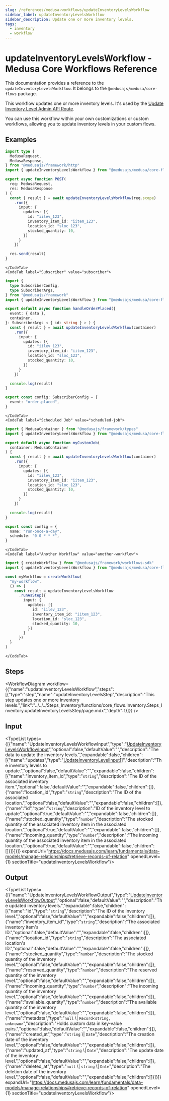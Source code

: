 ```yaml
---
slug: /references/medusa-workflows/updateInventoryLevelsWorkflow
sidebar_label: updateInventoryLevelsWorkflow
sidebar_description: Update one or more inventory levels.
tags:
  - inventory
  - workflow
---
```



# updateInventoryLevelsWorkflow - Medusa Core Workflows Reference

This documentation provides a reference to the `updateInventoryLevelsWorkflow`. It belongs to the `@medusajs/medusa/core-flows` package.

This workflow updates one or more inventory levels. It's used by the
[Update Inventory Level Admin API Route](https://docs.medusajs.com/api/admin#inventory-items\_postinventoryitemsidlocationlevelslocation\_id).

You can use this workflow within your own customizations or custom workflows, allowing you
to update inventory levels in your custom flows.

<SourceCodeLink link="https://github.com/medusajs/medusa/blob/cab00ff2b8935fdd788157ee36402ae59b079268/packages/core/core-flows/src/inventory/workflows/update-inventory-levels.ts#L53" />

## Examples

<CodeTabs group="workflow-exection">
    <CodeTab label="API Route" value="api-route">
    
```ts title="src/api/workflow/route.ts"
import type {
  MedusaRequest,
  MedusaResponse,
} from "@medusajs/framework/http"
import { updateInventoryLevelsWorkflow } from "@medusajs/medusa/core-flows"

export async function POST(
  req: MedusaRequest,
  res: MedusaResponse
) {
  const { result } = await updateInventoryLevelsWorkflow(req.scope)
    .run({
      input: {
        updates: [{
          id: "iilev_123",
          inventory_item_id: "iitem_123",
          location_id: "sloc_123",
          stocked_quantity: 10,
        }]
      }
    })

  res.send(result)
}
```

    </CodeTab>
    <CodeTab label="Subscriber" value="subscriber">
    
```ts title="src/subscribers/order-placed.ts"
import {
  type SubscriberConfig,
  type SubscriberArgs,
} from "@medusajs/framework"
import { updateInventoryLevelsWorkflow } from "@medusajs/medusa/core-flows"

export default async function handleOrderPlaced({
  event: { data },
  container,
}: SubscriberArgs < { id: string } > ) {
  const { result } = await updateInventoryLevelsWorkflow(container)
    .run({
      input: {
        updates: [{
          id: "iilev_123",
          inventory_item_id: "iitem_123",
          location_id: "sloc_123",
          stocked_quantity: 10,
        }]
      }
    })

  console.log(result)
}

export const config: SubscriberConfig = {
  event: "order.placed",
}
```

    </CodeTab>
    <CodeTab label="Scheduled Job" value="scheduled-job">
    
```ts title="src/jobs/message-daily.ts"
import { MedusaContainer } from "@medusajs/framework/types"
import { updateInventoryLevelsWorkflow } from "@medusajs/medusa/core-flows"

export default async function myCustomJob(
  container: MedusaContainer
) {
  const { result } = await updateInventoryLevelsWorkflow(container)
    .run({
      input: {
        updates: [{
          id: "iilev_123",
          inventory_item_id: "iitem_123",
          location_id: "sloc_123",
          stocked_quantity: 10,
        }]
      }
    })

  console.log(result)
}

export const config = {
  name: "run-once-a-day",
  schedule: "0 0 * * *",
}
```

    </CodeTab>
    <CodeTab label="Another Workflow" value="another-workflow">
    
```ts title="src/workflows/my-workflow.ts"
import { createWorkflow } from "@medusajs/framework/workflows-sdk"
import { updateInventoryLevelsWorkflow } from "@medusajs/medusa/core-flows"

const myWorkflow = createWorkflow(
  "my-workflow",
  () => {
    const result = updateInventoryLevelsWorkflow
      .runAsStep({
        input: {
          updates: [{
            id: "iilev_123",
            inventory_item_id: "iitem_123",
            location_id: "sloc_123",
            stocked_quantity: 10,
          }]
        }
      })
  }
)
```

    </CodeTab>
  </CodeTabs>

## Steps

<WorkflowDiagram workflow={{"name":"updateInventoryLevelsWorkflow","steps":[{"type":"step","name":"updateInventoryLevelsStep","description":"This step updates one or more inventory levels.","link":"../../../Steps_Inventory/functions/core_flows.Inventory.Steps_Inventory.updateInventoryLevelsStep/page.mdx","depth":1}]}} />

## Input

<TypeList types={[{"name":"UpdateInventoryLevelsWorkflowInput","type":"[UpdateInventoryLevelsWorkflowInput](../../../../interfaces/core_flows.UpdateInventoryLevelsWorkflowInput/page.mdx)","optional":false,"defaultValue":"","description":"The data to update the inventory levels.","expandable":false,"children":[{"name":"updates","type":"[UpdateInventoryLevelInput](../../../../../types/InventoryTypes/interfaces/types.InventoryTypes.UpdateInventoryLevelInput/page.mdx)[]","description":"The inventory levels to update.","optional":false,"defaultValue":"","expandable":false,"children":[{"name":"inventory_item_id","type":"`string`","description":"The ID of the associated inventory item.","optional":false,"defaultValue":"","expandable":false,"children":[]},{"name":"location_id","type":"`string`","description":"The ID of the associated location.","optional":false,"defaultValue":"","expandable":false,"children":[]},{"name":"id","type":"`string`","description":"ID of the inventory level to update","optional":true,"defaultValue":"","expandable":false,"children":[]},{"name":"stocked_quantity","type":"`number`","description":"The stocked quantity of the associated inventory item in the associated location.","optional":true,"defaultValue":"","expandable":false,"children":[]},{"name":"incoming_quantity","type":"`number`","description":"The incoming quantity of the associated inventory item in the associated location.","optional":true,"defaultValue":"","expandable":false,"children":[]}]}]}]} expandUrl="https://docs.medusajs.com/learn/fundamentals/data-models/manage-relationships#retrieve-records-of-relation" openedLevel={1} sectionTitle="updateInventoryLevelsWorkflow"/>

## Output

<TypeList types={[{"name":"UpdateInventoryLevelsWorkflowOutput","type":"[UpdateInventoryLevelsWorkflowOutput](../../../../types/core_flows.UpdateInventoryLevelsWorkflowOutput/page.mdx)","optional":false,"defaultValue":"","description":"The updated inventory levels.","expandable":false,"children":[{"name":"id","type":"`string`","description":"The ID of the inventory level.","optional":false,"defaultValue":"","expandable":false,"children":[]},{"name":"inventory_item_id","type":"`string`","description":"The associated inventory item's ID.","optional":false,"defaultValue":"","expandable":false,"children":[]},{"name":"location_id","type":"`string`","description":"The associated location's ID.","optional":false,"defaultValue":"","expandable":false,"children":[]},{"name":"stocked_quantity","type":"`number`","description":"The stocked quantity of the inventory level.","optional":false,"defaultValue":"","expandable":false,"children":[]},{"name":"reserved_quantity","type":"`number`","description":"The reserved quantity of the inventory level.","optional":false,"defaultValue":"","expandable":false,"children":[]},{"name":"incoming_quantity","type":"`number`","description":"The incoming quantity of the inventory level.","optional":false,"defaultValue":"","expandable":false,"children":[]},{"name":"available_quantity","type":"`number`","description":"The available quantity of the inventory level.","optional":false,"defaultValue":"","expandable":false,"children":[]},{"name":"metadata","type":"`null` \\| `Record<string, unknown>`","description":"Holds custom data in key-value pairs.","optional":false,"defaultValue":"","expandable":false,"children":[]},{"name":"created_at","type":"`string` \\| `Date`","description":"The creation date of the inventory level.","optional":false,"defaultValue":"","expandable":false,"children":[]},{"name":"updated_at","type":"`string` \\| `Date`","description":"The update date of the inventory level.","optional":false,"defaultValue":"","expandable":false,"children":[]},{"name":"deleted_at","type":"`null` \\| `string` \\| `Date`","description":"The deletion date of the inventory level.","optional":false,"defaultValue":"","expandable":false,"children":[]}]}]} expandUrl="https://docs.medusajs.com/learn/fundamentals/data-models/manage-relationships#retrieve-records-of-relation" openedLevel={1} sectionTitle="updateInventoryLevelsWorkflow"/>
